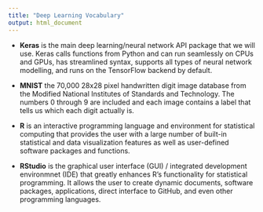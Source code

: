 ```yaml
---
title: "Deep Learning Vocabulary"
output: html_document
---
```


- **Keras** is the main deep learning/neural network API package that we will use. Keras calls functions from Python and can run seamlessly on CPUs and GPUs, has streamlined syntax, supports all types of neural network modelling, and runs on the TensorFlow backend by default.  

- **MNIST** the 70,000 28x28 pixel handwritten digit image database from the Modified National Institutes of Standards and Technology. The numbers 0 through 9 are included and each image contains a label that tells us which each digit actually is.  

- **R** is an interactive programming language and environment for statistical computing that provides the user with a large number of built-in statistical and data visualization features as well as user-defined software packages and functions.  
- **RStudio** is the graphical user interface (GUI) / integrated development environmnet (IDE) that greatly enhances R's functionality for statistical programming. It allows the user to create dynamic documents, software packages, applications, direct interface to GitHub, and even other programming languages.  



